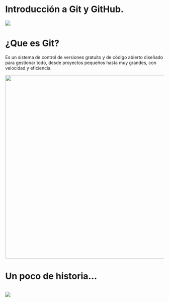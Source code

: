 # Introducción a Git y GitHub.

![](clipboard-803379517.png)

# ¿Que es Git?

Es un sistema de control de versiones gratuito y de código abierto diseñado para gestionar todo, desde proyectos pequeños hasta muy grandes, con velocidad y eficiencia.

![](images/clipboard-4156264243.png){width="582"}

# Un poco de historia...

![]()

![](images/clipboard-936771067.png)
